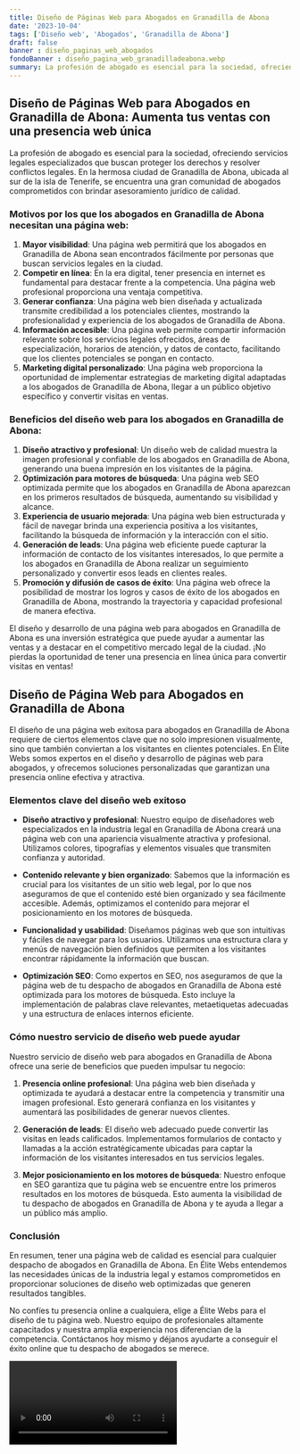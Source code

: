 ```yaml
---
title: Diseño de Páginas Web para Abogados en Granadilla de Abona
date: '2023-10-04'
tags: ['Diseño web', 'Abogados', 'Granadilla de Abona']
draft: false
banner : diseño_paginas_web_abogados
fondoBanner : diseño_pagina_web_granadilladeabona.webp
summary: La profesión de abogado es esencial para la sociedad, ofreciendo servicios legales especializados que buscan proteger los derechos y resolver conflictos legales. En la hermosa ciudad de Granadilla de Abona, ubicada al sur de la isla de Tenerife, se encuentra una gran comunidad de abogados comprometidos con brindar asesoramiento jurídico de calidad.
---
```


## Diseño de Páginas Web para Abogados en Granadilla de Abona: Aumenta tus ventas con una presencia web única

La profesión de abogado es esencial para la sociedad, ofreciendo servicios legales especializados que buscan proteger los derechos y resolver conflictos legales. En la hermosa ciudad de Granadilla de Abona, ubicada al sur de la isla de Tenerife, se encuentra una gran comunidad de abogados comprometidos con brindar asesoramiento jurídico de calidad.

### Motivos por los que los abogados en Granadilla de Abona necesitan una página web:

1. **Mayor visibilidad**: Una página web permitirá que los abogados en Granadilla de Abona sean encontrados fácilmente por personas que buscan servicios legales en la ciudad.
2. **Competir en línea**: En la era digital, tener presencia en internet es fundamental para destacar frente a la competencia. Una página web profesional proporciona una ventaja competitiva.
3. **Generar confianza**: Una página web bien diseñada y actualizada transmite credibilidad a los potenciales clientes, mostrando la profesionalidad y experiencia de los abogados de Granadilla de Abona.
4. **Información accesible**: Una página web permite compartir información relevante sobre los servicios legales ofrecidos, áreas de especialización, horarios de atención, y datos de contacto, facilitando que los clientes potenciales se pongan en contacto.
5. **Marketing digital personalizado**: Una página web proporciona la oportunidad de implementar estrategias de marketing digital adaptadas a los abogados de Granadilla de Abona, llegar a un público objetivo específico y convertir visitas en ventas.

### Beneficios del diseño web para los abogados en Granadilla de Abona:

1. **Diseño atractivo y profesional**: Un diseño web de calidad muestra la imagen profesional y confiable de los abogados en Granadilla de Abona, generando una buena impresión en los visitantes de la página.
2. **Optimización para motores de búsqueda**: Una página web SEO optimizada permite que los abogados en Granadilla de Abona aparezcan en los primeros resultados de búsqueda, aumentando su visibilidad y alcance.
3. **Experiencia de usuario mejorada**: Una página web bien estructurada y fácil de navegar brinda una experiencia positiva a los visitantes, facilitando la búsqueda de información y la interacción con el sitio.
4. **Generación de leads**: Una página web eficiente puede capturar la información de contacto de los visitantes interesados, lo que permite a los abogados en Granadilla de Abona realizar un seguimiento personalizado y convertir esos leads en clientes reales.
5. **Promoción y difusión de casos de éxito**: Una página web ofrece la posibilidad de mostrar los logros y casos de éxito de los abogados en Granadilla de Abona, mostrando la trayectoria y capacidad profesional de manera efectiva.

El diseño y desarrollo de una página web para abogados en Granadilla de Abona es una inversión estratégica que puede ayudar a aumentar las ventas y a destacar en el competitivo mercado legal de la ciudad. ¡No pierdas la oportunidad de tener una presencia en línea única para convertir visitas en ventas!

<GifSeo />

<Cta />

## Diseño de Página Web para Abogados en Granadilla de Abona

El diseño de una página web exitosa para abogados en Granadilla de Abona requiere de ciertos elementos clave que no solo impresionen visualmente, sino que también conviertan a los visitantes en clientes potenciales. En Élite Webs somos expertos en el diseño y desarrollo de páginas web para abogados, y ofrecemos soluciones personalizadas que garantizan una presencia online efectiva y atractiva.

### Elementos clave del diseño web exitoso

- **Diseño atractivo y profesional**: Nuestro equipo de diseñadores web especializados en la industria legal en Granadilla de Abona creará una página web con una apariencia visualmente atractiva y profesional. Utilizamos colores, tipografías y elementos visuales que transmiten confianza y autoridad.

- **Contenido relevante y bien organizado**: Sabemos que la información es crucial para los visitantes de un sitio web legal, por lo que nos aseguramos de que el contenido esté bien organizado y sea fácilmente accesible. Además, optimizamos el contenido para mejorar el posicionamiento en los motores de búsqueda.

- **Funcionalidad y usabilidad**: Diseñamos páginas web que son intuitivas y fáciles de navegar para los usuarios. Utilizamos una estructura clara y menús de navegación bien definidos que permiten a los visitantes encontrar rápidamente la información que buscan.

- **Optimización SEO**: Como expertos en SEO, nos aseguramos de que la página web de tu despacho de abogados en Granadilla de Abona esté optimizada para los motores de búsqueda. Esto incluye la implementación de palabras clave relevantes, metaetiquetas adecuadas y una estructura de enlaces internos eficiente.

### Cómo nuestro servicio de diseño web puede ayudar

Nuestro servicio de diseño web para abogados en Granadilla de Abona ofrece una serie de beneficios que pueden impulsar tu negocio:

1. **Presencia online profesional**: Una página web bien diseñada y optimizada te ayudará a destacar entre la competencia y transmitir una imagen profesional. Esto generará confianza en los visitantes y aumentará las posibilidades de generar nuevos clientes.

2. **Generación de leads**: El diseño web adecuado puede convertir las visitas en leads calificados. Implementamos formularios de contacto y llamadas a la acción estratégicamente ubicadas para captar la información de los visitantes interesados en tus servicios legales.

3. **Mejor posicionamiento en los motores de búsqueda**: Nuestro enfoque en SEO garantiza que tu página web se encuentre entre los primeros resultados en los motores de búsqueda. Esto aumenta la visibilidad de tu despacho de abogados en Granadilla de Abona y te ayuda a llegar a un público más amplio.

### Conclusión

En resumen, tener una página web de calidad es esencial para cualquier despacho de abogados en Granadilla de Abona. En Élite Webs entendemos las necesidades únicas de la industria legal y estamos comprometidos en proporcionar soluciones de diseño web optimizadas que generen resultados tangibles.

No confíes tu presencia online a cualquiera, elige a Élite Webs para el diseño de tu página web. Nuestro equipo de profesionales altamente capacitados y nuestra amplia experiencia nos diferencian de la competencia. Contáctanos hoy mismo y déjanos ayudarte a conseguir el éxito online que tu despacho de abogados se merece.

<Video />

<CtaBot job='Abogados' city='Granadilla de Abona'/>

<Gmaps query='Granadilla de Abona+españa+maps' />